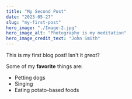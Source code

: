 ```yaml
---
title: "My Second Post"
date: "2023-05-27"
slug: "my-first-post"
hero_image: "./Image-2.jpg"
hero_image_alt: "Photography is my meditation"
hero_image_credit_text: "John Smith"
---
```


This is my first blog post! Isn't it *great*?

Some of my **favorite** things are:

* Petting dogs
* Singing
* Eating potato-based foods